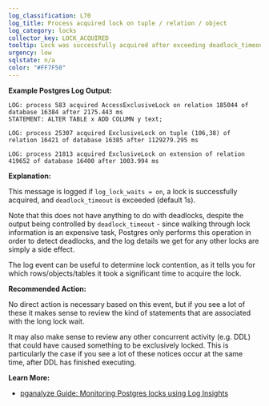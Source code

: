 ```yaml
---
log_classification: L70
log_title: Process acquired lock on tuple / relation / object
log_category: locks
collector_key: LOCK_ACQUIRED
tooltip: Lock was successfully acquired after exceeding deadlock_timeout
urgency: low
sqlstate: n/a
color: "#FF7F50"
---
```


**Example Postgres Log Output:**

```
LOG: process 583 acquired AccessExclusiveLock on relation 185044 of database 16384 after 2175.443 ms
STATEMENT: ALTER TABLE x ADD COLUMN y text;
```

```
LOG: process 25307 acquired ExclusiveLock on tuple (106,38) of relation 16421 of database 16385 after 1129279.295 ms
```

```
LOG: process 21813 acquired ExclusiveLock on extension of relation 419652 of database 16400 after 1003.994 ms
```

**Explanation:**

This message is logged if `log_lock_waits = on`, a lock is successfully acquired, and `deadlock_timeout` is exceeded (default 1s).

Note that this does not have anything to do with deadlocks, despite the output being controlled by `deadlock_timeout` - since walking through lock information is an expensive task, Postgres only performs this operation in order to detect deadlocks, and the log details we get for any other locks are simply a side effect.

The log event can be useful to determine lock contention, as it tells you for which rows/objects/tables it took a significant time to acquire the lock.

**Recommended Action:**

No direct action is necessary based on this event, but if you see a lot of these
it makes sense to review the kind of statements that are associated with the long
lock wait.

It may also make sense to review any other concurrent activity (e.g. DDL) that could
have caused something to be exclusively locked. This is particularly the case if
you see a lot of these notices occur at the same time, after DDL has finished
executing.

**Learn More:**

* [pganalyze Guide: Monitoring Postgres locks using Log Insights](/docs/guides/monitoring-postgres-locks-using-log-insights)
